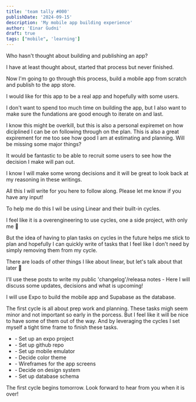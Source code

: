 ```yaml
---
title: 'team tally #000'
publishDate: '2024-09-15'
description: 'My mobile app building experience'
author: 'Einar Gudni'
draft: true
tags: ["mobile", 'learning']
---
```



<SubHeading>
  Who hasn't thought about building and publishing an app?
</SubHeading>

<div>

<p class="mt-3">
  I have at least thought about, started that process but never finished.
</p>

<p class="mt-3">
  Now I'm going to go through this process, build a mobile app from scratch and publish to the app store.
</p>

<p class="mt-3">
  I would like for this app to be a real app and hopefully with some users.
</p>

<p class="mt-3">
  I don't want to spend too much time on building the app, but I also want to make sure the fundations are good enough to iterate on and last.
  </p>

<p class="mt-3">
  I know this might be overkill, but this is also a personal expiremet on how diciplined I can be on following through on the plan.
  This is also a great expirement for me too see how good I am at estimating and planning. Will be missing some major things?
</p>

<p class="mt-3">
  It would be fantastic to be able to recruit some users to see how the decision I make will pan out. 
</p>

<p class="mt-3">
  I know I will make some wrong decisions and it will be great to look back at my reasoning in these writings.
</p>

<p class="mt-3">
  All this I will write for you here to follow along. Please let me know if you have any input!
</p>

<p class="mt-3">
  To help me do this I wil be using <InlineLink href="htpps://linear.app">Linear</InlineLink> and their built-in cycles.
</p>

<p class="mt-3">
  I feel like it is a overengineering to use cycles, one a side project, with only me 😬
</p>

<p class="mt-3">
  But the idea of having to plan tasks on cycles in the future helps me stick to plan and hopefully I can quickly write of tasks that I feel like I don't need by simply removing them from my cycle.
</p>

<p class="mt-3">
  There are loads of other things I like about linear, but let's talk about that later 🤫
</p>

<p class="mt-3">
  I'll use these posts to write my public 'changelog'/releasa notes - Here I will discuss some updates, decisions and what is upcoming!
</p>

<p class="mt-3">
  I will use <InlineLink href="https://expo.dev">Expo</InlineLink> to build the mobile app and <InlineLink href="https://supabase.com">Supabase</InlineLink> as the database.
</p>
</div>


<div class="my-2">
  The first cycle is all about prep work and planning.
  These tasks migh seem minor and not important so early in the porcess. But I feel like it will be nice to have some of them out of the way.
  And by leveraging the cycles I set myself a tight time frame to finish these tasks.
</div>

<ul class="my-2">
  <li>- Set up an expo project</li>
  <li>- Set up github repo</li>
  <li>- Set up mobile emulator</li>
  <li>- Decide color theme</li>
  <li>- Wireframes for the app screens</li>
  <li>- Decide on design system</li>
  <li>- Set up database schema</li>
</ul>

<span class="font-semibold">
  The first cycle begins tomorrow. Look forward to hear from you when it is over!
</span>